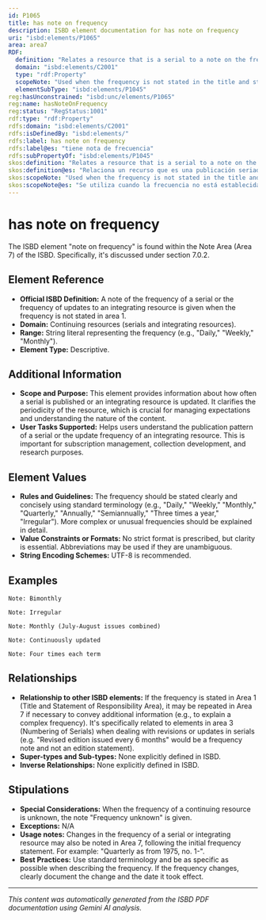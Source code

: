 ```yaml
---
id: P1065
title: has note on frequency
description: ISBD element documentation for has note on frequency
uri: "isbd:elements/P1065"
area: area7
RDF:
  definition: "Relates a resource that is a serial to a note on the frequency. Relates a resource that is an integrating resource to a note on the frequency of updates."
  domain: "isbd:elements/C2001"
  type: "rdf:Property"
  scopeNote: "Used when the frequency is not stated in the title and statement of responsibility area, or it is necessary to convey some additional information."
  elementSubType: "isbd:elements/P1045"
reg:hasUnconstrained: "isbd:unc/elements/P1065"
reg:name: hasNoteOnFrequency
reg:status: "RegStatus:1001"
rdf:type: "rdf:Property"
rdfs:domain: "isbd:elements/C2001"
rdfs:isDefinedBy: "isbd:elements/"
rdfs:label: has note on frequency
rdfs:label@es: "tiene nota de frecuencia"
rdfs:subPropertyOf: "isbd:elements/P1045"
skos:definition: "Relates a resource that is a serial to a note on the frequency. Relates a resource that is an integrating resource to a note on the frequency of updates."
skos:definition@es: "Relaciona un recurso que es una publicación seriada con una nota de frecuencia. Relaciona un recurso que es un recurso integrable con una nota de frecuencia de actualizaciones."
skos:scopeNote: "Used when the frequency is not stated in the title and statement of responsibility area, or it is necessary to convey some additional information."
skos:scopeNote@es: "Se utiliza cuando la frecuencia no está establecida en el área de título y mención de responsabilidad o es necesario transmitir alguna información adicional."
---
```

# has note on frequency

The ISBD element "note on frequency" is found within the Note Area (Area 7) of the ISBD.  Specifically, it's discussed under section 7.0.2.

## Element Reference

- **Official ISBD Definition:** A note of the frequency of a serial or the frequency of updates to an integrating resource is given when the frequency is not stated in area 1.
- **Domain:** Continuing resources (serials and integrating resources).
- **Range:** String literal representing the frequency (e.g., "Daily," "Weekly," "Monthly").
- **Element Type:** Descriptive.

## Additional Information

- **Scope and Purpose:**  This element provides information about how often a serial is published or an integrating resource is updated. It clarifies the periodicity of the resource, which is crucial for managing expectations and understanding the nature of the content.
- **User Tasks Supported:** Helps users understand the publication pattern of a serial or the update frequency of an integrating resource. This is important for subscription management, collection development, and research purposes.

## Element Values

- **Rules and Guidelines:** The frequency should be stated clearly and concisely using standard terminology (e.g., "Daily," "Weekly," "Monthly," "Quarterly," "Annually," "Semiannually," "Three times a year,"  "Irregular"). More complex or unusual frequencies should be explained in detail.
- **Value Constraints or Formats:** No strict format is prescribed, but clarity is essential.  Abbreviations may be used if they are unambiguous.
- **String Encoding Schemes:**  UTF-8 is recommended.

## Examples

```
Note: Bimonthly
```

```
Note: Irregular
```

```
Note: Monthly (July-August issues combined)
```

```
Note: Continuously updated
```

```
Note: Four times each term
```

## Relationships

- **Relationship to other ISBD elements:** If the frequency is stated in Area 1 (Title and Statement of Responsibility Area), it may be repeated in Area 7 if necessary to convey additional information (e.g., to explain a complex frequency).  It's specifically related to elements in area 3 (Numbering of Serials) when dealing with revisions or updates in serials (e.g. "Revised edition issued every 6 months" would be a frequency note and not an edition statement).
- **Super-types and Sub-types:**  None explicitly defined in ISBD.
- **Inverse Relationships:**  None explicitly defined in ISBD.


## Stipulations

- **Special Considerations:** When the frequency of a continuing resource is unknown, the note "Frequency unknown" is given.
- **Exceptions:** N/A
- **Usage notes:** Changes in the frequency of a serial or integrating resource may also be noted in Area 7, following the initial frequency statement. For example:  "Quarterly as from 1975, no. 1-".
- **Best Practices:** Use standard terminology and be as specific as possible when describing the frequency.  If the frequency changes, clearly document the change and the date it took effect.


---

*This content was automatically generated from the ISBD PDF documentation using Gemini AI analysis.*
